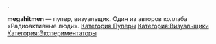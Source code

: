 {{Пупер|title1=megahitmen|image1=|имя_фамилия=|image2=|сферы_творчества=RYTP, видеоарт|город=Москва|когда_начал=2012|канал=[https://www.youtube.com/user/megahitmen megahitmen]|соцсети=}}.

'''megahitmen''' — пупер, визуальщик. Один из авторов коллаба «Радиоактивные люди».
[[Категория:Пуперы]]
[[Категория:Визуальщики]]
[[Категория:Экспериментаторы]]